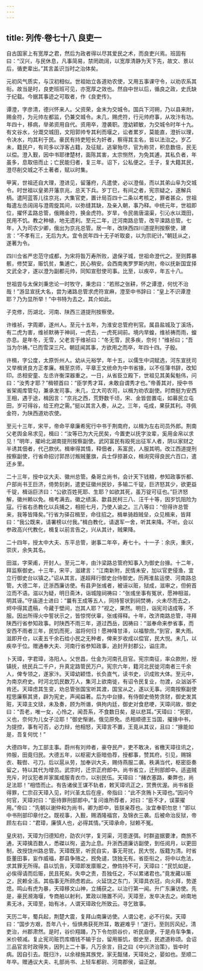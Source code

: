 ```yaml
---
---
---
```

title: 列传·卷七十八 良吏一
---

自古国家上有宽厚之君，然后为政者得以尽其爱民之术，而良吏兴焉。班固有曰：“汉兴，与民休息，凡事简易，禁罔疏阔，以宽厚清静为天下先，故文、景以后，循吏辈出。”其言盖识当时之治体矣。

元初风气质实，与汉初相似。世祖始立各道劝农使，又用五事课守令，以劝农系其衔。故当是时，良吏班班可见，亦宽厚之效也。然自中世以后，循良之政，史氏缺于纪载。今据其事迹之可取者，作《良吏传》。

谭澄，字彦清，德兴怀来人。父资荣，金末为交城令。国兵下河朔，乃以县来附，赐金符，为元帅左都监，仍兼交城令。未几，赐虎符，行元帅府事，从攻汴有功。年四十，移病，举弟资用自代。资用卒，澄袭职。澄幼颖敏，为交城令时年十九。有文谷水，分溉交城田，文阳郭帅专其利而堰之，讼者累岁，莫能直，澄折以理，令决水，均其利于民。豪民有持吏短长为奸者，察得其主名，皆以法治之。岁乙未，籍民户，有司多以浮客占籍，及征赋，逃窜殆尽，官为称贷，积息数倍，民无以偿。澄入觐，因中书耶律楚材，面陈其害，太宗恻然，为免其逋，其私负者，年虽多，息取倍而止；亡民能归者，复三年。诏下，公私便之。壬子，复大籍其民，澄尽削交城之不土著者，赋以时集。

甲寅，世祖还自大理，澄进见，留藩府，凡遣使，必以澄偕，而以其弟山阜为交城令。时世祖以皇弟开藩京兆，总天下兵。岁丁巳，有间之者，宪宗疑之，遂解兵柄。遣阿蓝答儿往京兆，大集官吏，置计局百四十二条以考核之，罪者甚众，世祖每遣左丞阔阔与澄周旋其间，以弥缝其缺，及亲入朝，事乃释。中统元年，世祖即位，擢怀孟路总管，俄赐金符，换金虎符。岁旱，令民凿唐温渠，引沁水以溉田，民用不饥。教之种植，地无遗利。至元二年，迁河南路总管，改平滦路总管。七年，入为司农少卿，俄出为京兆总管。居一年，改陕西四川道提刑按察使，建言：“不孝有三，无后为大。宜令民年四十无子听取妾，以为宗祀计。”朝廷从之，遂著为令。

四川佥省严忠范守成都，为宋将昝万寿所败，退保子城，世祖命澄代之。至则葬暴骸，修焚室，赈饥贫，集逋亡，民心稍安。会西南夷罗罗斯内附，帝以抚新国宜择文武全才，遂以澄为副都元帅，同知宣慰使司事。比至，以疾卒，年五十八。

世祖尝与太保刘秉忠论一时牧守，秉忠曰：“若邢之张耕，怀之谭澄，何忧不治哉！”游显宣抚大名，尝为诸路总管求虎符宣麻，澄至中书辞曰：“皇上不识谭澄耶？乃为显所举！”中书特为去之。其介如此。

子克修，历湖北、河南、陕西三道提刑按察使。

许维祯，字周卿，遂州人。至元十五年，为淮安总管府判官。属县盐城及丁溪场，有二虎为害，维祯默祷于神祠，一虎去，一虎死祠前。境内旱蝗，维祯祷而雨，蝗亦息。是年冬，无雪，父老言于维祯曰：“冬无雪，民多疾，奈何！”维祯曰；“吾当为尔祷。”已而雪深三尺。朝廷闻其事，方欲用之而卒，年四十四。子殷。

许楫，字公度，太原忻州人。幼从元裕学，年十五，以儒生中词赋选，河东宣抚司又举楫贤良方正孝廉。楫至京师，平章王文统命为中书省掾，以不任簿书辞，改知印。丞相安童、左丞许衡深器重之。一日，从省臣立殿下，世祖见其美髯魁伟，问曰：“汝秀才耶？”楫顿首曰：“臣学秀才耳，未敢自谓秀才也。”帝善其对，授中书省架阁库管勾，兼承发司事。未几，立大司农司，以楫为劝农副使。时商挺为安西王相，遇于途，楫因言：“京兆之西，荒野数千顷，宋、金皆尝置屯，如募民立屯田，岁可得谷，给王府之需。”挺以其言入奏，从之。三年，屯成，果获其利。寻佩金符，为陕西道劝农使。

至元十三年，宋平，帝命平章廉希宪行中书于荆南府，以楫为左右司员外郎。荆南父老舆金帛求见，楫曰：“汝等已为大元民矣，今置吏以抚字汝辈，奚用金帛以求见！”明年，擢岭北湖南提刑按察副使。武冈富民有殴死出征军人者，阴以家财之半诱其佃者，代己款伏。楫审得其情，释佃者，系富民，人服其明。改江西道提刑按察副使，行省命招讨郭昂讨叛贼董旗，兵士俘掠甚众，楫询究得良民六百口，遣还乡里。

二十三年，授中议大夫、徽州总管。桑哥立尚书，会计天下钱粮，参知政事忻都、户部尚书王巨济，倚势刻剥，遣吏征徽州民钞，多输二千锭，巨济怒其少，欲更益千锭，楫诣巨济曰：“公欲百姓死耶、生耶？如欲其死，虽万锭可征也。”巨济怒解，徽州赖以免。楫考满去。徽之绩溪、歙县民柯三八、汪千十等，因岁饥阻险为寇。行省右丞教化以兵捕之，相拒七月，乃使人谕之。三八等曰：“但得许总管来，我等皆降矣。”行省为驿召楫至，命往招之。楫单骑趋贼垒，众见楫来，皆拜曰：“我公既来，请署榜以付我。”楫白教化，请退军一舍，听其来降。不听。会以参政高兴代教化，楫复以前言告之，兴从其计，贼果降。

二十四年，授太中大夫、东平总管，谢事二年卒，寿七十。十一子：余庆，重庆，崇庆，余失其名。

田滋，字荣甫，开封人。至元二年，由汴梁路总管府知事入为御史台掾。十二年，拜监察御史。十三年，宋平，滋建言：“江南新附，民情未安，加以官吏侵渔，宜立行御史台以镇之。”诏从其言。遂超拜行御史台侍御史。历两淮盐运使、河南路总管。大德二年，迁浙西廉访使。有县尹张彧者，被诬以赃，狱成，滋审之，但俯首泣而不语。滋以为疑，明日斋沐，诣城隍祠祷曰：“张彧坐事有冤状，愿神相滋，明其诬。”守庙道士进曰：“曩有王成等五人，同持誓状到祠焚祷，火未尽而去之，烬中得其遗稿，今藏于壁间，岂其人耶？”视之，果然。明日，诣宪司诘成等，不服。因出所得火中誓状示之，皆惊愕伏辜，张彧得释。十年，改济南路总管，寻拜陕西行省参知政事。时陕西不雨三年，道过西岳，因祷曰：“滋奉命来参省事，而安西不雨者三年，民饥而死，滋将何归！愿神降甘泽，以福黎庶。”到官，果大雨。滋即开仓，以麦五千余石给小民之无种者，俾来岁收成以偿官，民大悦。未几，以疾卒于位。赠通奉大夫、河南行省参知政事，追封开封郡公，谥庄肃。

卜天璋，字君璋，洛阳人。父世昌，仕金为河南孔目官。宪宗南征，率众款附，授镇抚，统民兵二千户，升真定路管民万户。宪宗六年，籍河北民徙河南者三千余人，俾专领之，遂家汴。天璋幼颖悟，长负直气，读书史，识成败大体。至元中，为南京府史。时河北饥民数万人，集河上欲南徙，有诏令民复业，勿渡，众汹汹不肯还。天璋虑其生变，劝总管张国宝听其渡，国宝从之，遂以无事。河南按察副使程思廉察其贤，辟为宪史，声闻益著。后为中台掾，有侍御史倚势贪财，御史发其赃，天璋主文牍，未及奏，顾为所谮，俱拘内廷，御史对食悲哽，天璋问故，御史曰：“吾老，唯一女，心怜之，闻吾系，不食数日矣，是以悲耳。”天璋曰：“死职，义也，奈何为儿女子泣耶！”御史惭谢。俄见原免。丞相顺德王当国，擢掾中书，为提控，事有可否，必力辩，他相怒，天璋言不置，王竟从其议，且曰：“掾能如是，吾复何忧！”

大德四年，为工部主事。蔚州有刘帅者，豪夺民产，吏不敢决，省檄天璋往讯之，帅服，田竟归民。大德五年，以枢密大臣暗伯荐，授都事，赞其府。引见，赐锦衣、鞍辔、弓刀。后以扈从劳，加奉训大夫，赐侍燕服二袭。秩满当代，枢密臣奏留之，特以其代为增员。武宗时，迁宗正府郎中。尚书省立，迁刑部郎中。适盗贼充斥，时议犯者并家属咸服青衣巾，以别民伍。天璋曰：“赭衣塞路，秦弊也，尚足法耶！”相悟而止。有告诸侯王谋不轨者，敕天璋讯正之，赏赉优渥。尚书省臣得罪，仁宗召天璋入见，时兴圣太后在座，帝指曰：“此不贪贿卜天璋也。”因问今何官，天璋对曰：“臣待罪刑部郎中。”复问谁所荐者，对曰：“臣不才，误蒙擢用。”帝曰：“先朝以谢仲和为尚书，卿为郎中，皆朕亲荐也。汝宜奉职勿怠！”即以中书刑部印章付之。既视事，入觐，赐酒隆福宫，及锦衣三袭。后被命治反狱，帝顾左右曰：“君璋，廉慎人也，必得其情。”天璋承命，狱赖不冤。

皇庆初，天璋为归德知府，劭农兴学，复河渠，河患遂弭。时群盗据要津，商旅不通，天璋擒百数人，悉磔以徇，盗为止息。升浙西道廉访副使，到任阅月，以更田制，改授饶州路总管。天璋既至，听民自实，事无苛扰，民大悦，版籍为清。时省臣董田事，妄作威福，郡县争赂之，觊免谴，饶独无有。省臣衔之，将中以危法，求其罪无所得。县以饥告，天璋即发廪赈之，僚佐持不可，天璋曰：“民饥如是，必俟得请而后赈，民且死矣。失申之责，吾独任之，不以累诸君也。”竟发藏以赈之，民赖全活。其临事无所顾虑若此。火延饶之东门，天璋具衣冠，向火拜，势遂熄。鸣山有虎为暴，天璋移文山神，立捕获之。以治行第一闻。升广东廉访使。先是，豪民濒海堰，专商舶以射利，累政以赂置不问，天璋至，发卒决去之。岭南地素无冰，天璋至，始有冰，人谓天璋政化所致云。寻乞致事。

天历二年，蜀兵起，荆楚大震，复拜山南廉访使。人谓公老，必不行矣。天璋曰：“国步方艰，吾年八十，恒惧弗获死所耳，敢避难乎！”遂行。至则厉风纪，清吏治，州郡肃然。是时，谷价翔踊，乃下令勿损谷价，听民自便，于是舟车争集，米价顿减。复止宪司赃罚库缗钱不输于台，留用赈饥，御史至，民遮道称颂。会诏三品官言时政得失，因列上二十事，凡万余言，目之曰《中兴济治策》，皆中时病。因自引去。既归汴，以余禄施其族党，家无甔储，天璋处之，晏如也。至顺二年卒。赠通议大夫、礼部尚书、上轻车都尉、河南郡侯，谥正献。

